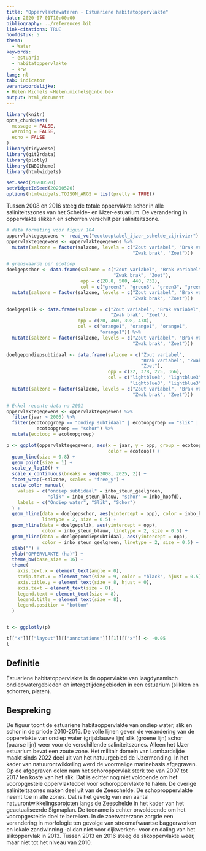 ```yaml
---
title: "Oppervlaktewateren - Estuariene habitatoppervlakte"
date: 2020-07-01T10:00:00
bibliography: ../references.bib
link-citations: TRUE
hoofdstuk: 5
thema:
  - Water
keywords:
  - estuaria
  - habitatoppervlakte
  - krw
lang: nl
tab: indicator
verantwoordelijke:
- Helen Michels <Helen.michels@inbo.be>
output: html_document
---
```


```r
library(knitr)
opts_chunk$set(
  message = FALSE,
  warning = FALSE,
  echo = FALSE
)
library(tidyverse)
library(git2rdata)
library(plotly)
library(INBOtheme)
library(htmlwidgets)

set.seed(20200520)
setWidgetIdSeed(20200520)
options(htmlwidgets.TOJSON_ARGS = list(pretty = TRUE))
```

Tussen 2008 en 2016 steeg de totale oppervlakte schor in alle saliniteitszones van het Schelde- en IJzer-estuarium.
De verandering in oppervlakte slikken en schorren verschilt per saliniteitszone.

```r
# data formating voor figuur 104
oppervlaktegegevens <- read_vc("ecotooptabel_ijzer_schelde_zijrivier")
oppervlaktegegevens <- oppervlaktegegevens %>%
  mutate(salzone = factor(salzone, levels = c("Zout variabel", "Brak variabel",
                                              "Zwak brak", "Zoet")))

# grenswaarde per ecotoop
doelgepschor <- data.frame(salzone = c("Zout variabel", "Brak variabel",
                                       "Zwak brak", "Zoet"),
                           opp = c(28.8, 500, 440, 732),
                           col = c("green3", "green3", "green3", "green")) %>%
  mutate(salzone = factor(salzone, levels = c("Zout variabel", "Brak variabel",
                                              "Zwak brak", "Zoet")))

doelgepslik <- data.frame(salzone = c("Zout variabel", "Brak variabel",
                                      "Zwak brak", "Zoet"),
                          opp = c(20, 460, 398, 478),
                          col = c("orange1", "orange1", "orange1",
                                  "orange1")) %>%
  mutate(salzone = factor(salzone, levels = c("Zout variabel", "Brak variabel",
                                              "Zwak brak", "Zoet")))

doelgepondiepsubtidaal <- data.frame(salzone = c("Zout variabel",
                                                 "Brak variabel", "Zwak brak",
                                                 "Zoet"),
                                     opp = c(22, 378, 225, 366),
                                     col = c("lightblue3", "lightblue3",
                                             "lightblue3", "lightblue3")) %>%
  mutate(salzone = factor(salzone, levels = c("Zout variabel", "Brak variabel",
                                              "Zwak brak", "Zoet")))

# Enkel recente data na 2001
oppervlaktegegevens <- oppervlaktegegevens %>%
  filter(jaar > 2005) %>%
  filter(ecotoopgroep == "ondiep subtidaal" | ecotoopgroep == "slik" |
           ecotoopgroep == "schor") %>%
  mutate(ecotoop = ecotoopgroep)
```
```r
p <- ggplot(oppervlaktegegevens, aes(x = jaar, y = opp, group = ecotoop,
                                     color = ecotoop)) +
  geom_line(size = 0.8) +
  geom_point(size = 1) +
  scale_y_log10() +
  scale_x_continuous(breaks = seq(2008, 2025, 2)) +
  facet_wrap(~salzone, scales = "free_y") +
  scale_color_manual(
    values = c("ondiep subtidaal" = inbo_steun_geelgroen,
               "slik" = inbo_steun_blauw, "schor" = inbo_hoofd),
    labels = c("Ondiep water", "Slik", "Schor")
  ) +
  geom_hline(data = doelgepschor, aes(yintercept = opp), color = inbo_hoofd,
             linetype = 2, size = 0.5) +
  geom_hline(data = doelgepslik, aes(yintercept = opp),
             color = inbo_steun_blauw, linetype = 2, size = 0.5) +
  geom_hline(data = doelgepondiepsubtidaal, aes(yintercept = opp),
             color = inbo_steun_geelgroen, linetype = 2, size = 0.5) +
  xlab("") +
  ylab("OPPERVLAKTE (ha)") +
  theme_bw(base_size = 16) +
  theme(
    axis.text.x = element_text(angle = 0),
    strip.text.x = element_text(size = 9, color = "black", hjust = 0.5),
    axis.title.y = element_text(size = 8, hjust = 0),
    axis.text = element_text(size = 8),
    legend.text = element_text(size = 8),
    legend.title = element_text(size = 8),
    legend.position = "bottom"
  )


t <- ggplotly(p)

t[["x"]][["layout"]][["annotations"]][[1]][["x"]] <- -0.05
t
```

## Definitie

Estuariene habitatoppervlakte is de oppervlakte van laagdynamisch ondiepwatergebieden en intergetijdengebieden in een estuarium (slikken en schorren, platen).

## Bespreking

De figuur toont de estuariene habitaoppervlakte van ondiep water, slik en schor in de priode 2010-2016. De volle lijnen geven de verandering van de oppervlakte van ondiep water (grijsblauwe lijn) slik (groene lijn) schor (paarse lijn) weer voor de verschillende saliniteitszones. 
Alleen het IJzer estuarium bevat een zoute zone. Het militair domein van Lombardsijde maakt sinds 2022 deel uit van het natuurgebied de IJzermonding.
In het kader van natuurontwikkeling werd de voormalige marinebasis afgegraven.
Op de afgegraven delen nam het schoroppervlak sterk toe van 2007 tot 2017 ten koste van het slik.
Dat is echter nog niet voldoende om het vooropgestele oppervlaktedoel voor schoroppervlakte te halen.
De overige saliniteitszones maken deel uit van de Zeeschelde.
De schoproppervlakte neemt toe in alle zones.
Dat is het gevolg van een aantal natuurontwikkelingsprojcten langs de Zeeschelde in het kader van het geactualiseerde Sigmaplan. De toename is echter onvoldoende om het vooropgestelde doel te bereiken.
In de zoetwaterzone zorgde een verandering in morfologie ten gevolge van stroomafwaartse baggerwerken en lokale zandwinning -al dan niet voor dijkwerken- voor en daling van het slikoppervlak in 2013. Tussen 2013 en 2016 steeg de slikoppervlakte weer, maar niet tot het niveau van 2010.
